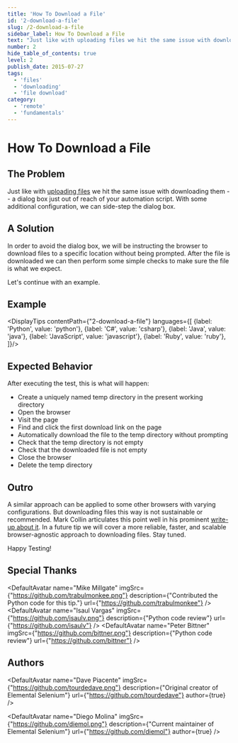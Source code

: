 ```yaml
---
title: 'How To Download a File'
id: '2-download-a-file'
slug: /2-download-a-file
sidebar_label: How To Download a File
text: "Just like with uploading files we hit the same issue with downloading them a dialog box just out of reach of your automation script."
number: 2
hide_table_of_contents: true
level: 2
publish_date: 2015-07-27
tags:
  - 'files'
  - 'downloading'
  - 'file download'
category:
  - 'remote'
  - 'fundamentals'
---
```


# How To Download a File

## The Problem

Just like with [uploading files](/tips/1-upload-a-file) we hit the same issue with downloading
them -- a dialog box just out of reach of your automation script. With some additional configuration, we can side-step
the dialog box.

## A Solution

In order to avoid the dialog box, we will be instructing the browser to download files to a specific location without
being prompted. After the file is downloaded we can then perform some simple checks to make sure the file is what we
expect.

Let's continue with an example.

## Example



<DisplayTips contentPath={"2-download-a-file"} languages={[
    {label: 'Python', value: 'python'},
    {label: 'C#', value: 'csharp'},
    {label: 'Java', value: 'java'},
    {label: 'JavaScript', value: 'javascript'},
    {label: 'Ruby', value: 'ruby'},
]}/>

## Expected Behavior

After executing the test, this is what will happen:

+ Create a uniquely named temp directory in the present working directory
+ Open the browser
+ Visit the page
+ Find and click the first download link on the page
+ Automatically download the file to the temp directory without prompting
+ Check that the temp directory is not empty
+ Check that the downloaded file is not empty
+ Close the browser
+ Delete the temp directory

## Outro

A similar approach can be applied to some other browsers with varying configurations. But downloading files this
way is not sustainable or recommended. Mark Collin articulates this point well in his prominent
[write-up about it](https://ardesco.lazerycode.com/index.php/2012/07/how-to-download-files-with-selenium-and-why-you-shouldnt/).
In a future tip we will cover a more reliable, faster, and scalable browser-agnostic approach to downloading files.
Stay tuned.

Happy Testing!

## Special Thanks


<DefaultAvatar
    name="Mike Millgate"
    imgSrc={"https://github.com/trabulmonkee.png"}
    description={"Contributed the Python code for this tip."}
    url={"https://github.com/trabulmonkee"}
/>
<DefaultAvatar
    name="Isaul Vargas"
    imgSrc={"https://github.com/isaulv.png"}
    description={"Python code review"}
    url={"https://github.com/isaulv"}
/>
<DefaultAvatar
    name="Peter Bittner"
    imgSrc={"https://github.com/bittner.png"}
    description={"Python code review"}
    url={"https://github.com/bittner"}
/>


## Authors

<DefaultAvatar
    name="Dave Piacente"
    imgSrc={"https://github.com/tourdedave.png"}
    description={"Original creator of Elemental Selenium"}
    url={"https://github.com/tourdedave"}
    author={true}
/>

<DefaultAvatar
    name="Diego Molina"
    imgSrc={"https://github.com/diemol.png"}
    description={"Current maintainer of Elemental Selenium"}
    url={"https://github.com/diemol"}
    author={true}
/>

